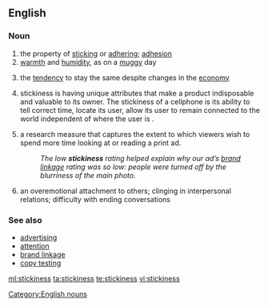 ==English==

===Noun===
{{en-noun|-}}

# the property of [[sticking]] or [[adhering]]; [[adhesion]]
# [[warmth]] and [[humidity]], as on a [[muggy]] day
# {{context|economics|of prices or wages}} the [[tendency]] to stay the same despite changes in the [[economy]]
# {{marketing|interface design}} stickiness is having unique attributes that make a product indisposable and valuable to its owner. The stickiness of a cellphone is its ability to tell correct time, locate its user, allow its user to remain connected to the world independent of where the user is .
# {{advertising}} a research measure that captures the extent to which viewers wish to spend more time looking at or reading a print ad.
#: ''The low '''stickiness''' rating helped explain why our ad’s [[brand linkage]] rating was so low: people were turned off by the blurriness of the main photo.''
# {{psychology}} an overemotional attachment to others; clinging in interpersonal relations; difficulty with ending conversations

===See also===
* [[w:advertising|advertising]]
* [[w:attention|attention]]
* [[brand linkage]]
* [[w:copy testing|copy testing]]

[[Category:English nouns]]

[[ml:stickiness]]
[[ta:stickiness]]
[[te:stickiness]]
[[vi:stickiness]]